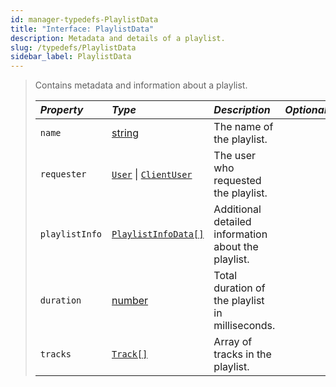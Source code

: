 ```yaml
---
id: manager-typedefs-PlaylistData
title: "Interface: PlaylistData"
description: Metadata and details of a playlist.
slug: /typedefs/PlaylistData
sidebar_label: PlaylistData
---
```


> Contains metadata and information about a playlist.
>  
> | <i className="fa-solid fa-hashtag"/> Property   | <i className="fa-solid fa-font"/> Type                                                                                                                             | <i className="fa-solid fa-list"/> Description       | <i className="fa-solid fa-flask"/> Optional |
> |:------------------------------------------------|:-------------------------------------------------------------------------------------------------------------------------------------------------------------------|:--------------------------------------------------- |:-------------------------------------------:|
> | `name`                                          | [string](https://developer.mozilla.org/en-US/docs/Web/JavaScript/Reference/Global_Objects/String)                                                                  | The name of the playlist.                           | <i className="fa-solid fa-xmark"/>          |
> | `requester`                                     | [`User`](https://discord.js.org/docs/packages/discord.js/main/User:Class) \| [`ClientUser`](https://discord.js.org/docs/packages/discord.js/main/ClientUser:Class) | The user who requested the playlist.                | <i className="fa-solid fa-xmark"/>          |
> | `playlistInfo`                                  | [`PlaylistInfoData[]`](./PlaylistInfoData.mdx)                                                                                                                     | Additional detailed information about the playlist. | <i className="fa-solid fa-xmark"/>          |
> | `duration`                                      | [number](https://developer.mozilla.org/en-US/docs/Web/JavaScript/Reference/Global_Objects/Number)                                                                  | Total duration of the playlist in milliseconds.     | <i className="fa-solid fa-xmark"/>          |
> | `tracks`                                        | [`Track[]`](./Track.mdx)                                                                                                                                           | Array of tracks in the playlist.                    | <i className="fa-solid fa-xmark"/>          |
